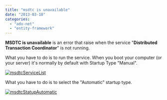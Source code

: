 ```yaml
---
title: "msdtc is unavailable"
date: "2013-03-18"
categories: 
  - "ado-net"
  - "entity-framework"
---
```


**MSDTC is unavailable** is an error that raise when the service "**Distributed Transaction Coordinator**" is not running.

What you have to do is to run the service. When you boot your computer (or your server) it's normally by default with Startup Type "Manual".

[![msdtcServiceList](http://patrickdesjardins.com/blog/wp-content/uploads/2013/03/msdtcServiceList1-400x154.png)](http://patrickdesjardins.com/blog/?attachment_id=1960)

What you have to do is to select the "Automatic" startup type.

[![msdtcStatupAutomatic](http://patrickdesjardins.com/blog/wp-content/uploads/2013/03/msdtcStatupAutomatic-350x400.png)](http://patrickdesjardins.com/blog/?attachment_id=1961)
